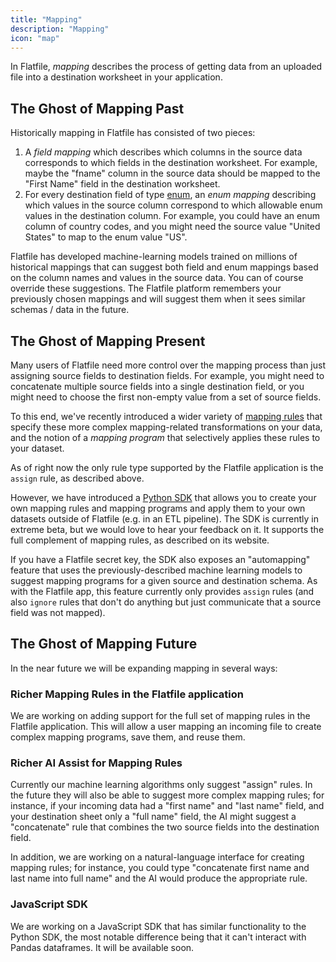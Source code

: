 ```yaml
---
title: "Mapping"
description: "Mapping"
icon: "map"
---
```


In Flatfile, _mapping_ describes the process of getting data from an uploaded file
into a destination worksheet in your application.

## The Ghost of Mapping Past

Historically mapping in Flatfile has consisted of two pieces:

1. A _field mapping_ which describes which columns in the source data
   corresponds to which fields in the destination worksheet. For example, maybe the "fname"
   column in the source data should be mapped to the "First Name" field in the destination worksheet.
2. For every destination field of type [enum](/blueprint/field-types#enum),
   an _enum mapping_ describing which values in the source column
   correspond to which allowable enum values in the destination column. For example, you could have an enum
   column of country codes, and you might need the source value "United States" to map to the enum value "US".

Flatfile has developed machine-learning models trained on millions of historical mappings that can suggest
both field and enum mappings based on the column names and values in the source data. You can of course
override these suggestions. The Flatfile platform remembers your previously chosen mappings and will
suggest them when it sees similar schemas / data in the future.

## The Ghost of Mapping Present

Many users of Flatfile need more control over the mapping process than
just assigning source fields to destination fields. For example, you might need to
concatenate multiple source fields into a single destination field, or you might need to
choose the first non-empty value from a set of source fields.

To this end, we've recently introduced a wider variety of
[mapping rules](https://github.com/FlatFilers/flatfile-mapping/blob/main/README.md#mapping-rules)
that specify these more complex mapping-related transformations on your data,
and the notion of a _mapping program_ that selectively applies these rules to your dataset.

As of right now the only rule type supported by the Flatfile application is the `assign` rule,
as described above.

However, we have introduced a [Python SDK](developer-tools/mapping-libraries/flatfile-mapping-python)
that allows you to create your own mapping rules and mapping programs and apply them to your
own datasets outside of Flatfile (e.g. in an ETL pipeline).
The SDK is currently in extreme beta, but we would love to hear
your feedback on it. It supports the full complement of mapping rules, as described on its website.

If you have a Flatfile secret key, the SDK also exposes an "automapping" feature that uses
the previously-described machine learning models to suggest mapping programs for a given
source and destination schema. As with the Flatfile app, this feature currently only provides `assign` rules
(and also `ignore` rules that don't do anything but just communicate that a source field was not mapped).

## The Ghost of Mapping Future

In the near future we will be expanding mapping in several ways:

### Richer Mapping Rules in the Flatfile application

We are working on adding support for the full set of mapping rules
in the Flatfile application. This will allow a user mapping an incoming file
to create complex mapping programs, save them, and reuse them.

### Richer AI Assist for Mapping Rules

Currently our machine learning algorithms only suggest "assign" rules.
In the future they will also be able to suggest more complex mapping rules;
for instance, if your incoming data had a "first name" and "last name" field,
and your destination sheet only a "full name" field, the AI might suggest a
"concatenate" rule that combines the two source fields into the destination field.

In addition, we are working on a natural-language interface for creating mapping rules;
for instance, you could type "concatenate first name and last name into full name"
and the AI would produce the appropriate rule.

### JavaScript SDK

We are working on a JavaScript SDK that has similar functionality to the Python SDK,
the most notable difference being that it can't interact with Pandas dataframes.
It will be available soon.
